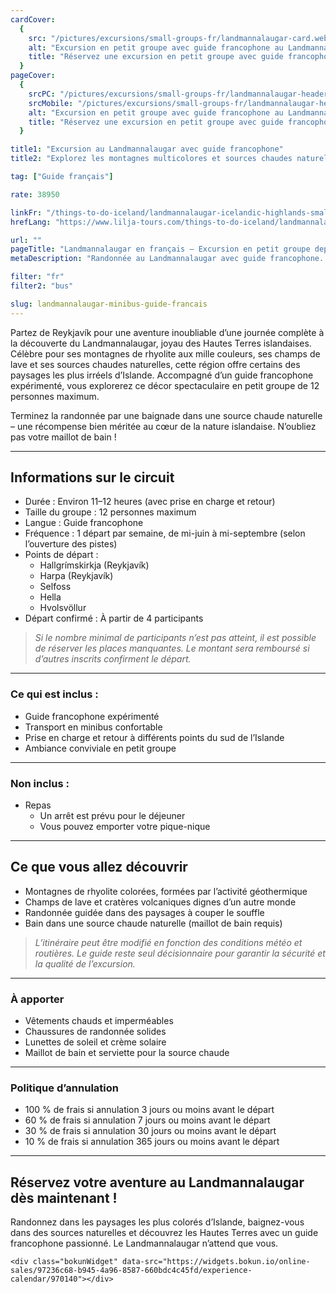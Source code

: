 ```yaml
---
cardCover:
  {
    src: "/pictures/excursions/small-groups-fr/landmannalaugar-card.webp",
    alt: "Excursion en petit groupe avec guide francophone au Landmannalaugar dans les Hautes Terres islandaises",
    title: "Réservez une excursion en petit groupe avec guide francophone au Landmannalaugar",
  }
pageCover:
  {
    srcPC: "/pictures/excursions/small-groups-fr/landmannalaugar-header-pc.webp",
    srcMobile: "/pictures/excursions/small-groups-fr/landmannalaugar-header-mobile.webp",
    alt: "Excursion en petit groupe avec guide francophone au Landmannalaugar dans les Hautes Terres islandaises",
    title: "Réservez une excursion en petit groupe avec guide francophone au Landmannalaugar",
  }

title1: "Excursion au Landmannalaugar avec guide francophone"
title2: "Explorez les montagnes multicolores et sources chaudes naturelles d’Islande"

tag: ["Guide français"]

rate: 38950

linkFr: "/things-to-do-iceland/landmannalaugar-icelandic-highlands-small-group-tour-in-french"
hrefLang: "https://www.lilja-tours.com/things-to-do-iceland/landmannalaugar-icelandic-highlands-small-group-tour-in-french"

url: ""
pageTitle: "Landmannalaugar en français – Excursion en petit groupe depuis Reykjavík"
metaDescription: "Randonnée au Landmannalaugar avec guide francophone. Montagnes colorées, sources chaudes et paysages spectaculaires. Réservez votre aventure islandaise !"

filter: "fr"
filter2: "bus"

slug: landmannalaugar-minibus-guide-francais
---
```


Partez de Reykjavík pour une aventure inoubliable d’une journée complète à la découverte du Landmannalaugar, joyau des Hautes Terres islandaises. Célèbre pour ses montagnes de rhyolite aux mille couleurs, ses champs de lave et ses sources chaudes naturelles, cette région offre certains des paysages les plus irréels d’Islande. Accompagné d’un guide francophone expérimenté, vous explorerez ce décor spectaculaire en petit groupe de 12 personnes maximum.

Terminez la randonnée par une baignade dans une source chaude naturelle – une récompense bien méritée au cœur de la nature islandaise. N’oubliez pas votre maillot de bain !

---

## Informations sur le circuit

- Durée : Environ 11–12 heures (avec prise en charge et retour)  
- Taille du groupe : 12 personnes maximum  
- Langue : Guide francophone  
- Fréquence : 1 départ par semaine, de mi-juin à mi-septembre (selon l’ouverture des pistes)  
- Points de départ :  
  - Hallgrímskirkja (Reykjavík)  
  - Harpa (Reykjavík)  
  - Selfoss  
  - Hella  
  - Hvolsvöllur  
- Départ confirmé : À partir de 4 participants

> _Si le nombre minimal de participants n’est pas atteint, il est possible de réserver les places manquantes. Le montant sera remboursé si d’autres inscrits confirment le départ._

---

### Ce qui est inclus :

- Guide francophone expérimenté  
- Transport en minibus confortable  
- Prise en charge et retour à différents points du sud de l’Islande  
- Ambiance conviviale en petit groupe

---

### Non inclus :

- Repas  
  - Un arrêt est prévu pour le déjeuner  
  - Vous pouvez emporter votre pique-nique

---

## Ce que vous allez découvrir

- Montagnes de rhyolite colorées, formées par l’activité géothermique  
- Champs de lave et cratères volcaniques dignes d’un autre monde  
- Randonnée guidée dans des paysages à couper le souffle  
- Bain dans une source chaude naturelle (maillot de bain requis)

> _L’itinéraire peut être modifié en fonction des conditions météo et routières. Le guide reste seul décisionnaire pour garantir la sécurité et la qualité de l’excursion._

---

### À apporter

- Vêtements chauds et imperméables  
- Chaussures de randonnée solides  
- Lunettes de soleil et crème solaire  
- Maillot de bain et serviette pour la source chaude

---

### Politique d’annulation

- 100 % de frais si annulation 3 jours ou moins avant le départ  
- 60 % de frais si annulation 7 jours ou moins avant le départ  
- 30 % de frais si annulation 30 jours ou moins avant le départ  
- 10 % de frais si annulation 365 jours ou moins avant le départ

---

## Réservez votre aventure au Landmannalaugar dès maintenant !

Randonnez dans les paysages les plus colorés d’Islande, baignez-vous dans des sources naturelles et découvrez les Hautes Terres avec un guide francophone passionné. Le Landmannalaugar n’attend que vous.


<script
  type="text/javascript"
  src="https://widgets.bokun.io/assets/javascripts/apps/build/BokunWidgetsLoader.js?bookingChannelUUID=97236c68-b945-4a96-8587-660bdc4c45fd"
  async
></script>

    <div class="bokunWidget" data-src="https://widgets.bokun.io/online-sales/97236c68-b945-4a96-8587-660bdc4c45fd/experience-calendar/970140"></div>
